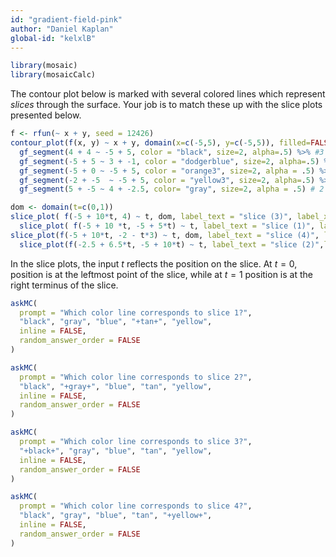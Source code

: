 ```yaml
---
id: "gradient-field-pink"
author: "Daniel Kaplan"
global-id: "kelxlB"
---
```


```r

library(mosaic)
library(mosaicCalc)
```

The contour plot below is marked with several colored lines which represent *slices* through the surface. Your job is to match these up with the slice plots presented below.

```r
f <- rfun(~ x + y, seed = 12426)
contour_plot(f(x, y) ~ x + y, domain(x=c(-5,5), y=c(-5,5)), filled=FALSE) %>%
  gf_segment(4 + 4 ~ -5 + 5, color = "black", size=2, alpha=.5) %>% #3
  gf_segment(-5 + 5 ~ 3 + -1, color = "dodgerblue", size=2, alpha=.5) %>% #
  gf_segment(-5 + 0 ~ -5 + 5, color = "orange3", size=2, alpha = .5) %>% #1
  gf_segment(-2 + -5  ~ -5 + 5, color = "yellow3", size=2, alpha=.5) %>% # 4
  gf_segment(5 + -5 ~ 4 + -2.5, color= "gray", size=2, alpha = .5) # 2
```


```r
dom <- domain(t=c(0,1))
slice_plot( f(-5 + 10*t, 4) ~ t, dom, label_text = "slice (3)", label_x=.5) %>% #black
  slice_plot( f(-5 + 10 *t, -5 + 5*t) ~ t, label_text = "slice (1)", label_x=.75) # tan
slice_plot(f(-5 + 10*t, -2 - t*3) ~ t, dom, label_text = "slice (4)", label_x = 3 ) %>% #yellow
  slice_plot(f(-2.5 + 6.5*t, -5 + 10*t) ~ t, label_text = "slice (2)",label_x=.5) #gray
```

In the slice plots, the input $t$ reflects the position on the slice. At $t=0$, position is at the leftmost point of the slice, while at $t=1$ position is at the right terminus of the slice.


```r
askMC(
  prompt = "Which color line corresponds to slice 1?",
  "black", "gray", "blue", "+tan+", "yellow",
  inline = FALSE,
  random_answer_order = FALSE
)
```

```r
askMC(
  prompt = "Which color line corresponds to slice 2?",
  "black", "+gray+", "blue", "tan", "yellow",
  inline = FALSE,
  random_answer_order = FALSE
)
```

```r
askMC(
  prompt = "Which color line corresponds to slice 3?",
  "+black+", "gray", "blue", "tan", "yellow",
  inline = FALSE,
  random_answer_order = FALSE
)
```

```r
askMC(
  prompt = "Which color line corresponds to slice 4?",
  "black", "gray", "blue", "tan", "+yellow+",
  inline = FALSE,
  random_answer_order = FALSE
)
```


